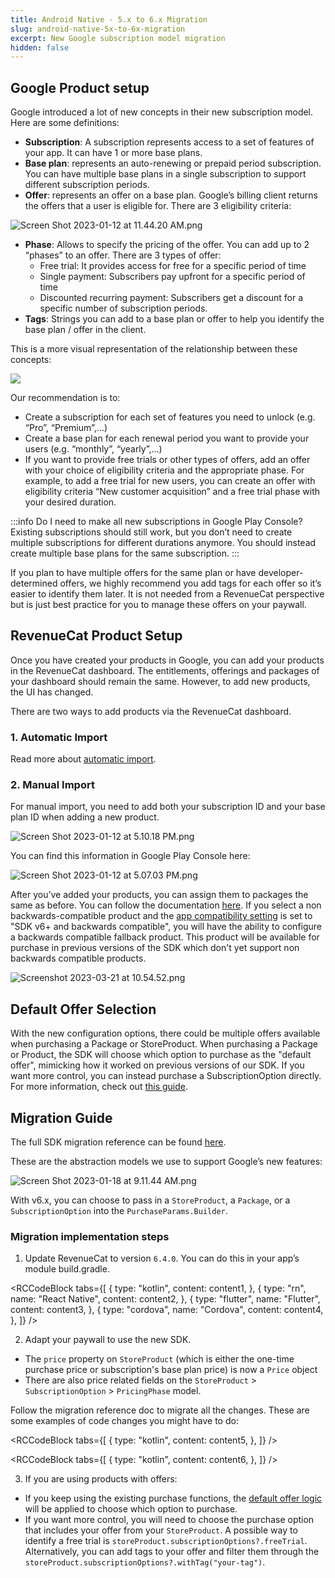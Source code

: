 ```yaml
---
title: Android Native - 5.x to 6.x Migration
slug: android-native-5x-to-6x-migration
excerpt: New Google subscription model migration
hidden: false
---
```


## Google Product setup

Google introduced a lot of new concepts in their new subscription model. Here are some definitions:

- **Subscription**: A subscription represents access to a set of features of your app. It can have 1 or more base plans.
- **Base plan**: represents an auto-renewing or prepaid period subscription. You can have multiple base plans in a single subscription to support different subscription periods.
- **Offer**: represents an offer on a base plan. Google’s billing client returns the offers that a user is eligible for. There are 3 eligibility criteria:

![Screen Shot 2023-01-12 at 11.44.20 AM.png](/docs_images/sdk/guides/android-5x-to-6x/product-setup.png)

- **Phase**: Allows to specify the pricing of the offer. You can add up to 2 “phases” to an offer. There are 3 types of offer:
  - Free trial: It provides access for free for a specific period of time
  - Single payment: Subscribers pay upfront for a specific period of time
  - Discounted recurring payment: Subscribers get a discount for a specific number of subscription periods.
- **Tags**: Strings you can add to a base plan or offer to help you identify the base plan / offer in the client.

This is a more visual representation of the relationship between these concepts:

![](/docs_images/sdk/guides/android-5x-to-6x/flow.png)

Our recommendation is to:

- Create a subscription for each set of features you need to unlock (e.g. “Pro”, “Premium”,…)
- Create a base plan for each renewal period you want to provide your users (e.g. “monthly”, “yearly”,...)
- If you want to provide free trials or other types of offers, add an offer with your choice of eligibility criteria and the appropriate phase. For example, to add a free trial for new users, you can create an offer with eligibility criteria “New customer acquisition” and a free trial phase with your desired duration.

:::info Do I need to make all new subscriptions in Google Play Console?
Existing subscriptions should still work, but you don’t need to create multiple subscriptions for different durations anymore. You should instead create multiple base plans for the same subscription.
:::

If you plan to have multiple offers for the same plan or have developer-determined offers, we highly recommend you add tags for each offer so it’s easier to identify them later. It is not needed from a RevenueCat perspective but is just best practice for you to manage these offers on your paywall.

## RevenueCat Product Setup

Once you have created your products in Google, you can add your products in the RevenueCat dashboard. The entitlements, offerings and packages of your dashboard should remain the same. However, to add new products, the UI has changed.

There are two ways to add products via the RevenueCat dashboard.

### 1. Automatic Import

Read more about [automatic import](/getting-started/entitlements/android-products).

### 2. Manual Import

For manual import, you need to add both your subscription ID and your base plan ID when adding a new product.

![Screen Shot 2023-01-12 at 5.10.18 PM.png](/docs_images/sdk/guides/android-5x-to-6x/manual-import.png)

You can find this information in Google Play Console here:

![Screen Shot 2023-01-12 at 5.07.03 PM.png](/images/9d0e770-Screen_Shot_2023-01-12_at_5.07.03_PM_d52cbbd9d3b76889518cd37ed04a21f4.png)

After you’ve added your products, you can assign them to packages the same as before. You can follow the documentation [here](/getting-started/entitlements). If you select a non backwards-compatible product and the [app compatibility setting](/getting-started/entitlements/google-subscriptions-and-backwards-compatibility) is set to "SDK v6+ and backwards compatible", you will have the ability to configure a backwards compatible fallback product. This product will be available for purchase in previous versions of the SDK which don't yet support non backwards compatible products.

![](/images/a37b7a9-Screenshot_2023-03-21_at_10.54.52_9c15e2dd6eef6f1aa0a349f95e75c4ed.png "Screenshot 2023-03-21 at 10.54.52.png")

## Default Offer Selection

With the new configuration options, there could be multiple offers available when purchasing a Package or StoreProduct. When purchasing a Package or Product, the SDK will choose which option to purchase as the "default offer", mimicking how it worked on previous versions of our SDK. If you want more control, you can instead purchase a SubscriptionOption directly. For more information, check out [this guide](/subscription-guidance/subscription-offers#google-play).

## Migration Guide

The full SDK migration reference can be found [here](https://github.com/RevenueCat/purchases-android/blob/main/migrations/v6-MIGRATION.md).

These are the abstraction models we use to support Google’s new features:

![](/images/ede6b16-Screen_Shot_2023-01-18_at_9.11.44_AM_fe3957ca78143f78c6a7ed0a1f9fcee1.png "Screen Shot 2023-01-18 at 9.11.44 AM.png")

With v6.x, you can choose to pass in a `StoreProduct`, a `Package`, or a `SubscriptionOption` into the `PurchaseParams.Builder`.

### Migration implementation steps

1. Update RevenueCat to version `6.4.0`. You can do this in your app’s module build.gradle.


<RCCodeBlock
  tabs={[
    {
      type: "kotlin",
      content: content1,
    },
    {
      type: "rn",
      name: "React Native",
      content: content2,
    },
    {
      type: "flutter",
      name: "Flutter",
      content: content3,
    },
    {
      type: "cordova",
      name: "Cordova",
      content: content4,
    },
  ]}
/>

2. Adapt your paywall to use the new SDK.

- The `price` property on `StoreProduct` (which is either the one-time purchase price or subscription's base plan price) is now a `Price` object
- There are also price related fields on the `StoreProduct` > `SubscriptionOption` > `PricingPhase` model.

Follow the migration reference doc to migrate all the changes. These are some examples of code changes you might have to do:


<RCCodeBlock
  tabs={[
    {
      type: "kotlin",
      content: content5,
    },
  ]}
/>

<RCCodeBlock
  tabs={[
    {
      type: "kotlin",
      content: content6,
    },
  ]}
/>

3. If you are using products with offers:

- If you keep using the existing purchase functions, the [default offer logic](#default-offer-selection) will be applied to choose which option to purchase.
- If you want more control, you will need to choose the purchase option that includes your offer from your `StoreProduct`. A possible way to identify a free trial is `storeProduct.subscriptionOptions?.freeTrial`. Alternatively, you can add tags to your offer and filter them through the `storeProduct.subscriptionOptions?.withTag("your-tag")`.
